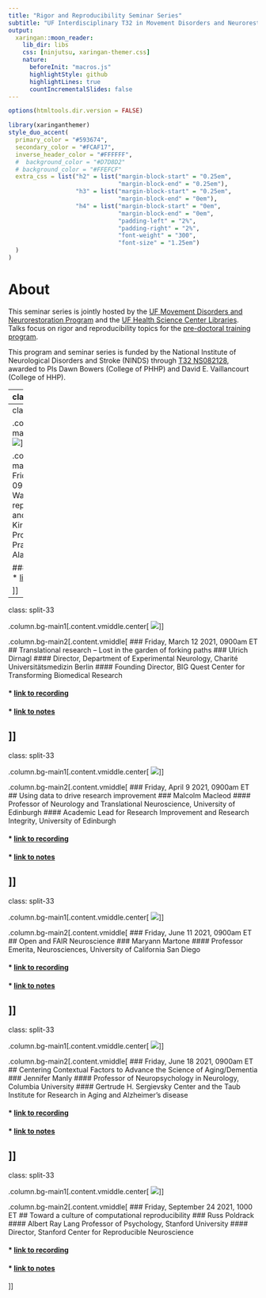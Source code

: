 ```yaml
---
title: "Rigor and Reproducibility Seminar Series"
subtitle: "UF Interdisciplinary T32 in Movement Disorders and Neurorestoration"
output:
  xaringan::moon_reader:
    lib_dir: libs
    css: [ninjutsu, xaringan-themer.css]
    nature:
      beforeInit: "macros.js"
      highlightStyle: github
      highlightLines: true
      countIncrementalSlides: false
---
```


```r
options(htmltools.dir.version = FALSE)
```

```r
library(xaringanthemer)
style_duo_accent(
  primary_color = "#593674",
  secondary_color = "#FCAF17",
  inverse_header_color = "#FFFFFF", 
  #  background_color = "#D7D8D2"
  # background_color = "#FFEFCF"
  extra_css = list("h2" = list("margin-block-start" = "0.25em", 
                               "margin-block-end" = "0.25em"), 
                   "h3" = list("margin-block-start" = "0.25em", 
                               "margin-block-end" = "0em"), 
                   "h4" = list("margin-block-start" = "0em", 
                               "margin-block-end" = "0em", 
                               "padding-left" = "2%", 
                               "padding-right" = "2%", 
                               "font-weight" = "300", 
                               "font-size" = "1.25em")
  )
)
```

# About

This seminar series is jointly hosted by the [UF Movement Disorders and Neurorestoration Program](https://movementdisorders.ufhealth.org/) and the [UF Health Science Center Libraries](https://library.health.ufl.edu/). Talks focus on rigor and reproducibility topics for the [pre-doctoral training program](https://movementdisorders.ufhealth.org/training/ninds-t32-pre-doctoral-training-program-in-movement-disorders/).

This program and seminar series is funded by the National Institute of Neurological Disorders and Stroke (NINDS) through [T32 NS082128](https://grantome.com/grant/NIH/T32-NS082168-05), awarded to PIs Dawn Bowers (College of PHHP) and David E. Vaillancourt (College of HHP).

---
class: split-33

.column.bg-main1[.content.vmiddle.center[
![](images/emily_sena.jpg)
]]

.column.bg-main2[.content.vmiddle[
### Friday, January 15 2021, 0900am ET
## Why & how to embrace Open Science
### Emily Sena
#### Stroke Association Kirby Laing Foundation Senior Lecturer, University of Edinburgh
#### Editor-in-Chief, BMJ Open Science

#### * [link to recording](https://ufl.zoom.us/rec/share/C5q1CQc_yJh1yj3IEsj5hjbOMJ3SASjeLBhhNS7ZlaqZNb5qv-9ArjAi053SHbj7.hj0OP5AT9ppvtDGh)
#### * [link to notes](https://docs.google.com/document/d/1UoyJKlCgGNo-fDYp4BfN_mvlpzSAphcHuhjEaPL1SQ4/edit?usp=sharing)

]]
---
class: split-33

.column.bg-main1[.content.vmiddle.center[
![](images/kirstie_whitaker.jpg)
]]

.column.bg-main2[.content.vmiddle[
### Friday, February 12 2021, 0900am ET
## The Turing Way: Empower researchers in reproducible, ethical, inclusive and collaborative science
### Kirstie Whitaker
#### Programme Lead for Tools, Practices and Systems, The Alan Turing Institute

#### * [link to recording](https://ufl.zoom.us/rec/share/Ui9iA9-Lm5cuVIo1I0mDLNlTgtTqAJBE9LBEEO9nmsS_Bq1uFbjW_r9kYJrF0TR_.K1UvoXiXG-hLCRmE)
#### * [link to notes](https://docs.google.com/document/d/1e8eogqnB1BHHE8F56P558rqOgXOJiUrf8IaSXTdR7YI/edit?usp=sharing)

]]
---
class: split-33

.column.bg-main1[.content.vmiddle.center[
![](images/ulrich_dirnagl_portrait.jpg)
]]

.column.bg-main2[.content.vmiddle[
### Friday, March 12 2021, 0900am ET
## Translational research – Lost in the garden of forking paths
### Ulrich Dirnagl
#### Director, Department of Experimental Neurology, Charité Universitätsmedizin Berlin
#### Founding Director, BIG Quest Center for Transforming Biomedical Research

#### * [link to recording](https://ufl.zoom.us/rec/share/pyRnKVO8uejbzzIy6tsddkequv0UiUGrQ-_Eh6ySHTF4KLUGZ1Wcfe2qD42yQG0.pWQzNKarcir4b75-)
#### * [link to notes](https://docs.google.com/document/d/1p35hA6FScIUo_GfWuw0USiaQ77Z9T4fgeHtwf3bsRT0/edit?usp=sharing)

]]
---
class: split-33

.column.bg-main1[.content.vmiddle.center[
![](images/malcolm_macleod.jpg)
]]

.column.bg-main2[.content.vmiddle[
### Friday, April 9 2021, 0900am ET
## Using data to drive research improvement
### Malcolm Macleod
#### Professor of Neurology and Translational Neuroscience, University of Edinburgh
#### Academic Lead for Research Improvement and Research Integrity, University of Edinburgh

#### * [link to recording](https://ufl.zoom.us/rec/share/gWhZTgXFLQwdRvi9i6Dy-3jfIwsDvm6owgsN_H3Aut9crR4rnu5in4Pon_p3CJ1z.5DfAFnA158cD_iRt)
#### * [link to notes](https://docs.google.com/document/d/1bpUxQZMYjmjrKc7wAwUuiKnASxD7CKLFSv3XSCAY2Bk/edit?usp=sharing)

]]
---
class: split-33

.column.bg-main1[.content.vmiddle.center[
![](images/maryann_martone.jpg)
]]

.column.bg-main2[.content.vmiddle[
### Friday, June 11 2021, 0900am ET
## Open and FAIR Neuroscience
### Maryann Martone
#### Professor Emerita, Neurosciences, University of California San Diego

#### * [link to recording](https://ufl.zoom.us/rec/share/ROnWn740zGgF3miE130be_i-n_4MurallzzUMNRDZD6ZU3cj55RAP32eR4fIAUr0.UOOG-k6gegFJuejQ)
#### * [link to notes](https://docs.google.com/document/d/1BGAiYlEUSiVcmCGzEOX2RruOKb14LqkOwHYxsZSxX-Y/edit?usp=sharing)

]]
---
class: split-33

.column.bg-main1[.content.vmiddle.center[
![](images/jennifer_manly.jpg)
]]

.column.bg-main2[.content.vmiddle[
### Friday, June 18 2021, 0900am ET
## Centering Contextual Factors to Advance the Science of Aging/Dementia
### Jennifer Manly
#### Professor of Neuropsychology in Neurology, Columbia University
#### Gertrude H. Sergievsky Center and the Taub Institute for Research in Aging and Alzheimer’s disease

#### * [link to recording](https://ufl.zoom.us/rec/share/sJAQkd9zirLzjTKUttGYWBvzOjZlXB_nUq47BnW-zsEk_wug8Ddr1Q0wwQhGpfyi.yJ1LBved3dKLcbwC)
#### * [link to notes](https://docs.google.com/document/d/1KIyX24mRQMR_Ua9jDf4z2H_k9Ekf2rPXfVrnSjvPBJo/edit?usp=sharing)

]]
---
class: split-33

.column.bg-main1[.content.vmiddle.center[
![](images/russ_poldrack.jpg)
]]

.column.bg-main2[.content.vmiddle[
### Friday, September 24 2021, 1000 ET
## Toward a culture of computational reproducibility
### Russ Poldrack
#### Albert Ray Lang Professor of Psychology, Stanford University
#### Director, Stanford Center for Reproducible Neuroscience

#### * [link to recording](https://ufl.zoom.us/rec/share/PFgbZhuJ8NCZ3B0EjQzO3E1xRXsegB2QCMujo9RtsgW2eMNG0whKFAClJTPQ6Kg.YnDuWEylZzdZF4P7)
#### * [link to notes](https://docs.google.com/document/d/19CbodXdu9yJUJuLtoYFIzqV0k0NkkEIxd5piMYrrdfw/edit?usp=sharing)

]]
